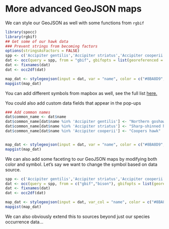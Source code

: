 More advanced GeoJSON maps
========================================================

We can style our GeoJSON as well with some functions from `rgbif`

```r
library(spocc)
library(rgbif)
## Get some of our hawk data
### Prevent strings from becoming factors
options(stringsAsFactors = FALSE)
spp <- c('Accipiter gentilis','Accipiter striatus','Accipiter cooperii')
dat <- occ(query = spp, from = "gbif", gbifopts = list(georeferenced = TRUE))
dat <- fixnames(dat)
dat <- occ2df(dat)

map_dat <- stylegeojson(input = dat, var = "name", color = c("#8BA8D9", "#8BD99D", "#FFEF0D"), symbol="zoo")
mapgist(map_dat)
```

You can add different symbols from mapbox as well, see the full list [here.](https://www.mapbox.com/maki/)

You could also add custom data fields that appear in the pop-ups

```r
### Add common names
dat$common_name <- dat$name
dat$common_name[dat$name %in% 'Accipiter gentilis'] <- "Northern goshawk"
dat$common_name[dat$name %in% 'Accipiter striatus'] <- "Sharp-shinned hawk"
dat$common_name[dat$name %in% 'Accipiter cooperii'] <- "Coopers hawk"


map_dat <- stylegeojson(input = dat, var = "name", color = c("#8BA8D9", "#8BD99D", "#FFEF0D"), size="small")
mapgist(map_dat)

```

We can also add some faceting to our GeoJSON maps by modifying both color and symbol.  Let's say we want to change the symbol based on data source.

```r
spp <- c('Accipiter gentilis','Accipiter striatus','Accipiter cooperii')
dat <- occ(query = spp, from = c("gbif","bison"), gbifopts = list(georeferenced = TRUE))
dat <- fixnames(dat)
dat <- occ2df(dat)

map_dat <- stylegeojson(input = dat, var_col = "name", color = c("#8BA8D9", "#8BD99D", "#FFEF0D"), var_sym = "prov", symbol=c("g","b"))
mapgist(map_dat)

```

We can also obviously extend this to sources beyond just our species occurrence data...




